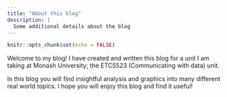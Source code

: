 ```yaml
---
title: "About this blog"
description: |
  Some additional details about the blog
---
```


```r
knitr::opts_chunk$set(echo = FALSE)
```

Welcome to my blog! I have created and written this blog for a unit I am taking at Monash University; the ETC5523 (Communicating with data) unit. 

In this blog you will find insightful analysis and graphics into many different real world topics. I hope you will enjoy this blog and find it useful!

